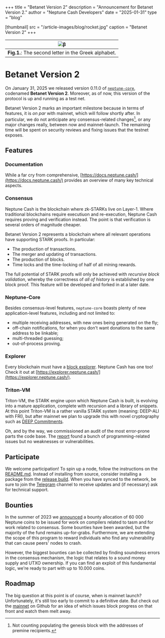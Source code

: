 +++
title = "Betanet Version 2"
description = "Announcement for Betanet Version 2."
author = "Neptune Cash Developers"
date = "2025-01-31"
type = "blog"

[thumbnail]
src = "/article-images/blog/rocket.jpg"
caption = "Betanet Version 2"
+++


|  ![β](/article-images/blog/beta.png)     |
| :-----------------: |
| **Fig.1.**: The second letter in the Greek alphabet. |

# Betanet Version 2

On January 31, 2025 we released version 0.11.0 of [`neptune-core`](https://github.com/Neptune-Crypto/neptune-core), codenamed **Betanet Version 2**. Moreover, as of now, this version of the protocol is up and running as a test net.

Betanet Version 2 marks an important milestone because in terms of features, it is *on par* with mainnet, which will follow shortly after. In particular, we do not anticipate any consensus-related changes[^1], or any major changes really, between now and mainnet-launch. The remaining time will be spent on security reviews and fixing issues that the testnet exposes.

## Features

### Documentation

While a far cry from comprehensive, [https://docs.neptune.cash/](https://docs.neptune.cash/) provides an overview of many key technical aspects.

### Consensus

Neptune Cash is the blockchain where zk-STARKs live on Layer-1. Where traditional blockchains require executiuon and re-execution, Neptune Cash requires proving and verification instead. The point is that verification is several orders of magnitude cheaper.

Betanet Version 2 represents a blockchain where all relevant operations have supporting STARK proofs. In particular:
 - The production of transactions.
 - The merger and updating of transactions.
 - The production of blocks.
 - Time locks and the time-locking of half of all mining rewards.

The full potential of STARK proofs will only be achieved with *recursive block validation*, whereby the correctness of *all of history* is established by one
block proof. This feature will be developed and forked in at a later date.

### Neptune-Core

Besides consensus-level features, `neptune-core` boasts plenty of new application-level features, including and not limited to:

 - multiple receiving addresses, with new ones being generated on the fly;
 - off-chain notifications, for when you don't want donations to the same address to be linkable;
 - multi-threaded guessing;
 - out-of-process proving.


### Explorer

Every blockchain must have a [block explorer](https://github.com/Neptune-Crypto/neptune-explorer). Neptune Cash has one too! Check it out at [https://explorer.neptune.cash/](https://explorer.neptune.cash/).

### Triton-VM

Triton-VM, the STARK engine upon which Neptune Cash is built, is evolving into a mature application, complete with recursion and a library of snippets. At this point Triton-VM is a rather vanilla STARK system (meaning: DEEP-ALI with FRI), but after mainnet we plan to upgrade this with novel cryptography such as [DEEP Commitments](https://eprint.iacr.org/2024/1752).

Oh, and by the way, we commissioned an audit of the most error-prone parts the code base. The [report](triton-vm-audit-hridam-basu.pdf) found a bunch of programming-related issues but no weaknesses or vulnerabilities.

## Participate

We welcome participation! To spin up a node, follow the instructions on the [README.md](https://github.com/Neptune-Crypto/neptune-core). Instead of installing from source, consider installing a package from the [release build](https://github.com/Neptune-Crypto/neptune-core/releases/tag/v0.0.11). When you have synced to the network, be sure to join the [Telegram](https://t.me/neptune_project) channel to receive updates and (if necessary) ask for technical support.

## Bounties

In the summer of 2023 we [announced](../blog/2023-08-08-contributing.md) a bounty allocation of 60 000 Neptune coins to be issued for work on compilers related to tasm and for work related to consensus. Some bounties have been awarded, but the majority of the fund remains up-for-grabs. Furthermore, we are extending the scope of this program to reward individuals who find any vulnerability that can cause peers' nodes to crash.

However, the biggest bounties can be collected by finding soundness errors in the consensus mechanism, the logic that relates to a sound money supply and UTXO ownership. If you can find an exploit of this fundamental logic, we're ready to part with up to 10.000 coins.

## Roadmap

The big question at this point is of course, when is mainnet launch? Unfortunately, it's still too early to commit to a definitive date. But check out the [mainnet](https://github.com/Neptune-Crypto/neptune-core/issues?q=is%3Aissue+is%3Aopen+label%3Amainnet) on Github for an idea of which issues block progress on that front and watch them melt away.

[^1]: Not counting populating the genesis block with the addresses of premine recipients.